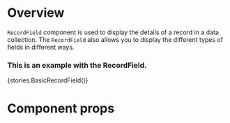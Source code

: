 
<Meta title="Modules|Record/Components" component={RecordField} />

# Overview

`RecordField` component is used to display the details of a record in a data collection. The `RecordField` also allows you to display the different types of fields in different ways.

### This is an example with the RecordField.

<Preview>
    <Story name="RecordField">{stories.BasicRecordField()}</Story>
</Preview>

# Component props

<Props of={RecordField} />
